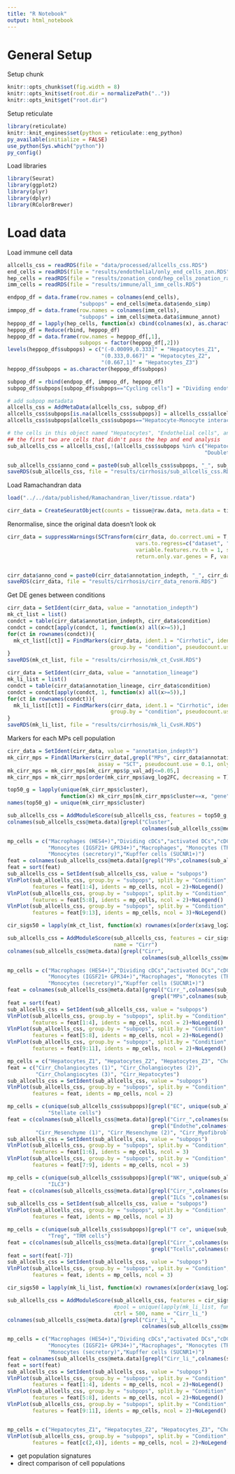 ```yaml
---
title: "R Notebook"
output: html_notebook
---
```




# General Setup
Setup chunk

```r
knitr::opts_chunk$set(fig.width = 8)
knitr::opts_knit$set(root.dir = normalizePath(".."))
knitr::opts_knit$get("root.dir")
```

Setup reticulate

```r
library(reticulate)
knitr::knit_engines$set(python = reticulate::eng_python)
py_available(initialize = FALSE)
use_python(Sys.which("python"))
py_config()
```

Load libraries

```r
library(Seurat)
library(ggplot2)
library(plyr)
library(dplyr)
library(RColorBrewer)
```



# Load data
Load immune cell data

```r
allcells_css = readRDS(file = "data/processed/allcells_css.RDS")
end_cells = readRDS(file = "results/endothelial/only_end_cells_zon.RDS")
hep_cells = readRDS(file = "results/zonation_cond/hep_cells_zonation_rank.RDS")
imm_cells = readRDS(file = "results/immune/all_imm_cells.RDS")

endpop_df = data.frame(row.names = colnames(end_cells),
                       "subpops" = end_cells@meta.data$endo_simp)
immpop_df = data.frame(row.names = colnames(imm_cells),
                       "subpops" = imm_cells@meta.data$immune_annot)
heppop_df = lapply(hep_cells, function(x) cbind(colnames(x), as.character(x$zonation_int)))
heppop_df = Reduce(rbind, heppop_df)
heppop_df = data.frame(row.names = heppop_df[,1],
                       subpops = factor(heppop_df[,2]))
levels(heppop_df$subpops) = c("(-0.00099,0.333]" = "Hepatocytes_Z1",
                              "(0.333,0.667]" = "Hepatocytes_Z2",
                              "(0.667,1]" = "Hepatocytes_Z3")
heppop_df$subpops = as.character(heppop_df$subpops)

subpop_df = rbind(endpop_df, immpop_df, heppop_df)
subpop_df$subpops[subpop_df$subpops=="Cycling cells"] = "Dividing endothelial cells"

# add subpop metadata
allcells_css = AddMetaData(allcells_css, subpop_df)
allcells_css$subpops[is.na(allcells_css$subpops)] = allcells_css$allcells_major[is.na(allcells_css$subpops)]
allcells_css$subpops[allcells_css$subpops=="Hepatocyte-Monocyte interaction"] = "Doublets"

# the cells in this object named "Hepatocytes", "Endothelial cells", and "Doublets" have to be removed
## the first two are cells that didn't pass the hep and end analysis
sub_allcells_css = allcells_css[,!(allcells_css$subpops %in% c("Hepatocytes", "Endothelial cells",
                                                               "Doublets"))]

sub_allcells_css$anno_cond = paste0(sub_allcells_css$subpops, "_", sub_allcells_css$Condition)
saveRDS(sub_allcells_css, file = "results/cirrhosis/sub_allcells_css.RDS")
```

Load Ramachandran data

```r
load("../../data/published/Ramachandran_liver/tissue.rdata")

cirr_data = CreateSeuratObject(counts = tissue@raw.data, meta.data = tissue@meta.data)
```

Renormalise, since the original data doesn't look ok

```r
cirr_data = suppressWarnings(SCTransform(cirr_data, do.correct.umi = T, verbose = F, 
                                         vars.to.regress=c("dataset", "nCount_RNA"),
                                         variable.features.rv.th = 1, seed.use = 1,
                                         return.only.var.genes = F, variable.features.n = NULL))


cirr_data$anno_cond = paste0(cirr_data$annotation_indepth, "_", cirr_data$condition)
saveRDS(cirr_data, file = "results/cirrhosis/cirr_data_renorm.RDS")
```

Get DE genes between conditions

```r
cirr_data = SetIdent(cirr_data, value = "annotation_indepth")
mk_ct_list = list()
condct = table(cirr_data$annotation_indepth, cirr_data$condition)
condct = condct[apply(condct, 1, function(x) all(x>=5)),]
for(ct in rownames(condct)){
  mk_ct_list[[ct]] = FindMarkers(cirr_data, ident.1 = "Cirrhotic", ident.2 = "Uninjured", assay = "SCT",
                                 group.by = "condition", pseudocount.use = 0.1, subset.ident = ct)
}
saveRDS(mk_ct_list, file = "results/cirrhosis/mk_ct_CvsH.RDS")

cirr_data = SetIdent(cirr_data, value = "annotation_lineage")
mk_li_list = list()
condct = table(cirr_data$annotation_lineage, cirr_data$condition)
condct = condct[apply(condct, 1, function(x) all(x>=5)),]
for(ct in rownames(condct)){
  mk_li_list[[ct]] = FindMarkers(cirr_data, ident.1 = "Cirrhotic", ident.2 = "Uninjured", assay = "SCT",
                                 group.by = "condition", pseudocount.use = 0.1, subset.ident = ct)
}
saveRDS(mk_li_list, file = "results/cirrhosis/mk_li_CvsH.RDS")
```

Markers for each MPs cell population

```r
cirr_data = SetIdent(cirr_data, value = "annotation_indepth")
mk_cirr_mps = FindAllMarkers(cirr_data[,grepl("MPs", cirr_data$annotation_indepth)], 
                             assay = "SCT", pseudocount.use = 0.1, only.pos = T, logfc.threshold = 0.15)
mk_cirr_mps = mk_cirr_mps[mk_cirr_mps$p_val_adj<=0.05,]
mk_cirr_mps = mk_cirr_mps[order(mk_cirr_mps$avg_log2FC, decreasing = T),]
```



```r
top50_g = lapply(unique(mk_cirr_mps$cluster), 
                 function(x) mk_cirr_mps[mk_cirr_mps$cluster==x, "gene"][1:50])
names(top50_g) = unique(mk_cirr_mps$cluster)

sub_allcells_css = AddModuleScore(sub_allcells_css, features = top50_g, nbin = 30, seed = 1)
colnames(sub_allcells_css@meta.data)[grepl("Cluster", 
                                           colnames(sub_allcells_css@meta.data))] = names(top50_g)

mp_cells = c("Macrophages (HES4+)","Dividing cDCs","activated DCs","cDC1","cDC2","Kupffer cells",
             "Monocytes (IGSF21+ GPR34+)","Macrophages", "Monocytes (TREM2+ CD9+)",
             "Monocytes (secretory)","Kupffer cells (SUCNR1+)")
feat = colnames(sub_allcells_css@meta.data)[grepl("MPs",colnames(sub_allcells_css@meta.data))]
feat = sort(feat)
sub_allcells_css = SetIdent(sub_allcells_css, value = "subpops")
VlnPlot(sub_allcells_css, group.by = "subpops", split.by = "Condition", 
        features = feat[1:4], idents = mp_cells, ncol = 2)+NoLegend()
VlnPlot(sub_allcells_css, group.by = "subpops", split.by = "Condition", 
        features = feat[5:8], idents = mp_cells, ncol = 2)+NoLegend()
VlnPlot(sub_allcells_css, group.by = "subpops", split.by = "Condition", 
        features = feat[9:13], idents = mp_cells, ncol = 3)+NoLegend()
```



```r
cir_sigs50 = lapply(mk_ct_list, function(x) rownames(x[order(x$avg_log2FC, decreasing = T),])[1:50])

sub_allcells_css = AddModuleScore(sub_allcells_css, features = cir_sigs50, nbin = 30, seed = 1, 
                                  name = "Cirr")
colnames(sub_allcells_css@meta.data)[grepl("Cirr", 
                                           colnames(sub_allcells_css@meta.data))] = paste0("Cirr_",names(cir_sigs50))

mp_cells = c("Macrophages (HES4+)","Dividing cDCs","activated DCs","cDC1","cDC2","Kupffer cells",
             "Monocytes (IGSF21+ GPR34+)","Macrophages", "Monocytes (TREM2+ CD9+)",
             "Monocytes (secretory)","Kupffer cells (SUCNR1+)")
feat = colnames(sub_allcells_css@meta.data)[grepl("Cirr_",colnames(sub_allcells_css@meta.data)) &
                                              grepl("MPs",colnames(sub_allcells_css@meta.data))]
feat = sort(feat)
sub_allcells_css = SetIdent(sub_allcells_css, value = "subpops")
VlnPlot(sub_allcells_css, group.by = "subpops", split.by = "Condition", 
        features = feat[1:4], idents = mp_cells, ncol = 2)+NoLegend()
VlnPlot(sub_allcells_css, group.by = "subpops", split.by = "Condition", 
        features = feat[5:8], idents = mp_cells, ncol = 2)+NoLegend()
VlnPlot(sub_allcells_css, group.by = "subpops", split.by = "Condition", 
        features = feat[9:11], idents = mp_cells, ncol = 2)+NoLegend()
```



```r
mp_cells = c("Hepatocytes_Z1", "Hepatocytes_Z2", "Hepatocytes_Z3", "Cholangiocytes")
feat = c("Cirr_Cholangiocytes (1)", "Cirr_Cholangiocytes (2)", 
         "Cirr_Cholangiocytes (3)", "Cirr_Hepatocytes")
sub_allcells_css = SetIdent(sub_allcells_css, value = "subpops")
VlnPlot(sub_allcells_css, group.by = "subpops", split.by = "Condition", 
        features = feat, idents = mp_cells, ncol = 2)
```



```r
mp_cells = c(unique(sub_allcells_css$subpops)[grepl("EC", unique(sub_allcells_css$subpops))], 
             "Stellate cells")
feat = c(colnames(sub_allcells_css@meta.data)[grepl("Cirr_",colnames(sub_allcells_css@meta.data)) &
                                              grepl("Endothe",colnames(sub_allcells_css@meta.data))],
         "Cirr_Mesenchyme (1)", "Cirr_Mesenchyme (2)", "Cirr_Myofibroblasts")
sub_allcells_css = SetIdent(sub_allcells_css, value = "subpops")
VlnPlot(sub_allcells_css, group.by = "subpops", split.by = "Condition", 
        features = feat[1:6], idents = mp_cells, ncol = 3)
VlnPlot(sub_allcells_css, group.by = "subpops", split.by = "Condition", 
        features = feat[7:9], idents = mp_cells, ncol = 3)
```



```r
mp_cells = c(unique(sub_allcells_css$subpops)[grepl("NK", unique(sub_allcells_css$subpops))], 
             "ILC3")
feat = c(colnames(sub_allcells_css@meta.data)[grepl("Cirr_",colnames(sub_allcells_css@meta.data)) &
                                              grepl("ILCs ",colnames(sub_allcells_css@meta.data))])
sub_allcells_css = SetIdent(sub_allcells_css, value = "subpops")
VlnPlot(sub_allcells_css, group.by = "subpops", split.by = "Condition", 
        features = feat, idents = mp_cells, ncol = 3)
```



```r
mp_cells = c(unique(sub_allcells_css$subpops)[grepl("T ce", unique(sub_allcells_css$subpops))], 
             "Treg", "TRM cells")
feat = c(colnames(sub_allcells_css@meta.data)[grepl("Cirr_",colnames(sub_allcells_css@meta.data)) &
                                              grepl("Tcells",colnames(sub_allcells_css@meta.data))])
feat = sort(feat[-7])
sub_allcells_css = SetIdent(sub_allcells_css, value = "subpops")
VlnPlot(sub_allcells_css, group.by = "subpops", split.by = "Condition", 
        features = feat, idents = mp_cells, ncol = 3)
```



```r
cir_sigs50 = lapply(mk_li_list, function(x) rownames(x[order(x$avg_log2FC, decreasing = T),])[1:50])

sub_allcells_css = AddModuleScore(sub_allcells_css, features = cir_sigs50, nbin = 20, seed = 1, 
                                  #pool = unique(lapply(mk_li_list, function(x) rownames(x))),
                                  ctrl = 500, name = "Cirr_li_")
colnames(sub_allcells_css@meta.data)[grepl("Cirr_li_", 
                                           colnames(sub_allcells_css@meta.data))] = paste0("Cirr_li_",names(cir_sigs50))

mp_cells = c("Macrophages (HES4+)","Dividing cDCs","activated DCs","cDC1","cDC2","Kupffer cells",
             "Monocytes (IGSF21+ GPR34+)","Macrophages", "Monocytes (TREM2+ CD9+)",
             "Monocytes (secretory)","Kupffer cells (SUCNR1+)")
feat = colnames(sub_allcells_css@meta.data)[grepl("Cirr_li_",colnames(sub_allcells_css@meta.data))]
feat = sort(feat)
sub_allcells_css = SetIdent(sub_allcells_css, value = "subpops")
VlnPlot(sub_allcells_css, group.by = "subpops", split.by = "Condition", 
        features = feat[1:4], idents = mp_cells, ncol = 2)+NoLegend()
VlnPlot(sub_allcells_css, group.by = "subpops", split.by = "Condition", 
        features = feat[5:8], idents = mp_cells, ncol = 2)+NoLegend()
VlnPlot(sub_allcells_css, group.by = "subpops", split.by = "Condition", 
        features = feat[9:11], idents = mp_cells, ncol = 2)+NoLegend()


mp_cells = c("Hepatocytes_Z1", "Hepatocytes_Z2", "Hepatocytes_Z3", "Cholangiocytes")
VlnPlot(sub_allcells_css, group.by = "subpops", split.by = "Condition", 
        features = feat[c(2,4)], idents = mp_cells, ncol = 2)+NoLegend()
```





 - get population signatures
 - direct comparison of cell populations



